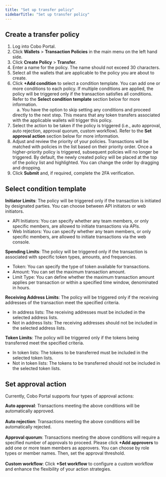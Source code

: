 ```yaml
---
title: "Set up transfer policy"
sidebarTitle: "Set up transfer policy"
---
```


## Create a transfer policy

1. Log into Cobo Portal.
2. Click **Wallets** > **Transaction Policies** in the main menu on the left hand side.
3. Click **Create Policy** > **Transfer**.
4. Enter a name for the policy. The name should not exceed 30 characters.
5. Select all the wallets that are applicable to the policy you are about to create.
6. Click **+Add condition** to select a condition template. You can add one or more conditions to each policy. If multiple conditions are applied, the policy will be triggered only if the transaction satisfies all conditions. Refer to the **Select condition template** section below for more information.<br/>
&emsp;a. You have the option to skip setting any conditions and proceed directly to the next step. This means that any token transfers associated with the applicable wallets will trigger this policy.
7. Select the action to be taken if the policy is triggered (i.e., auto approval, auto rejection, approval quorum, custom workflow). Refer to the **Set approval action** section below for more information.
8. Adjust and review the priority of your policies. Transactions will be matched with policies in the list based on their priority order.
Once a higher-priority policy is triggered, subsequent policies will no longer be triggered.
By default, the newly created policy will be placed at the top of the policy list and highlighted. You can change the order by dragging and dropping.
9. Click **Submit** and, if required, complete the 2FA verification.

## Select condition template

**Initiator Limits**: The policy will be triggered only if the transaction is initiated by designated parties. You can choose between API initiators or web initiators.
- API Initiators: You can specify whether any team members, or only specific members, are allowed to initiate transactions via APIs.
- Web Initiators: You can specify whether any team members, or only specific members, are allowed to initiate transactions via the web console.

**Spending Limits**: The policy will be triggered only if the transaction is associated with specific token types, amounts, and frequencies.
- Token: You can specify the type of token available for transactions.
- Amount: You can set the maximum transaction amount.
- Limit Type: You can define whether the maximum transaction amount applies per transaction or within a specified time window, denominated in hours.

**Receiving Address Limits**: The policy will be triggered only if the receiving addresses of the transaction meet the specified criteria.
- In address lists: The receiving addresses must be included in the selected address lists.
- Not in address lists: The receiving addresses should not be included in the selected address lists.

**Token Limits**: The policy will be triggered only if the tokens being transferred meet the specified criteria.
- In token lists: The tokens to be transferred must be included in the selected token lists.
- Not in token lists: The tokens to be transferred should not be included in the selected token lists.

## Set approval action

Currently, Cobo Portal supports four types of approval actions:

**Auto approval**: Transactions meeting the above conditions will be automatically approved.<br/><br/>
**Auto rejection**: Transactions meeting the above conditions will be automatically rejected.<br/><br/>
**Approval quorum**: Transactions meeting the above conditions will require a specified number of approvals to proceed. Please click **+Add approvers** to add one or more team members as approvers. You can choose by role types or member names. Then, set the approval threshold.<br/><br/>
**Custom workflow**: Click **+Set workflow** to configure a custom workflow and enhance the flexibility of your action strategies.

